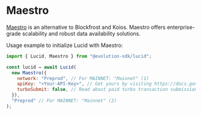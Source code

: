 # Maestro

[Maestro](https://gomaestro.org) is an alternative to Blockfrost and Koios. Maestro offers enterprise-grade scalability and robust data availability solutions.

Usage example to initialize Lucid with Maestro:

```js showLineNumbers /Maestro/
import { Lucid, Maestro } from "@evolution-sdk/lucid";

const lucid = await Lucid(
  new Maestro({
    network: "Preprod", // For MAINNET: "Mainnet" (1)
    apiKey: "<Your-API-Key>", // Get yours by visiting https://docs.gomaestro.org/docs/Getting-started/Sign-up-login
    turboSubmit: false, // Read about paid turbo transaction submission feature at https://docs.gomaestro.org/docs/Dapp%20Platform/Turbo%20Transaction
  }),
  "Preprod" // For MAINNET: "Mainnet" (2)
);
```
